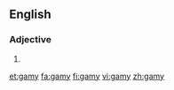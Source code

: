==English==

===Adjective===
{{en-adj}}

# {{alternative spelling of|gamey}}

[[et:gamy]]
[[fa:gamy]]
[[fi:gamy]]
[[vi:gamy]]
[[zh:gamy]]